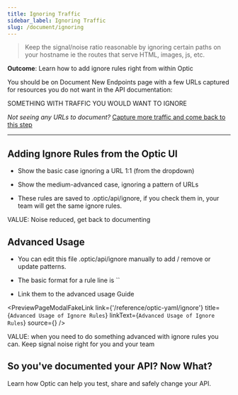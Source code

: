 ```yaml
---
title: Ignoring Traffic
sidebar_label: Ignoring Traffic
slug: /document/ignoring
---
```



> Keep the signal/noise ratio reasonable by ignoring certain paths on your hostname ie the routes that serve HTML, images, js, etc.

**Outcome**: Learn how to add ignore rules right from within Optic


You should be on Document New Endpoints page with a few URLs captured for resources you do not want in the API documentation:

<Paper elevation={3}>

SOMETHING WITH TRAFFIC YOU WOULD WANT TO IGNORE

</Paper>

*Not seeing any URLs to document?* [Capture more traffic and come back to this step](/document)

---

## Adding Ignore Rules from the Optic UI

- Show the basic case ignoring a URL 1:1 (from the dropdown)

- Show the medium-advanced case, ignoring a pattern of URLs

- These rules are saved to .optic/api/ignore, if you check them in, your team will get the same ignore rules.

VALUE: Noise reduced, get back to documenting

## Advanced Usage

- You can edit this file .optic/api/ignore manually to add / remove or update patterns.
- The basic format for a rule line is ``

- Link them to the advanced usage Guide

<PreviewPageModalFakeLink
  link={'/reference/optic-yaml/ignore'}
  title={`Advanced Usage of Ignore Rules`}
  linkText={`Advanced Usage of Ignore Rules`}
  source={<Ignore />}
/>


VALUE: when you need to do something advanced with ignore rules  you can. Keep signal noise right for you and your team

## So you've documented your API? Now What?
Learn how Optic can help you test, share and safely change your API.
